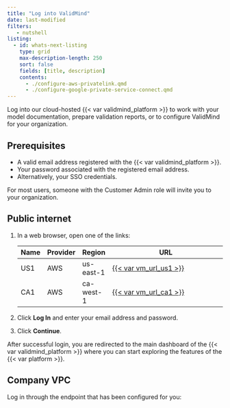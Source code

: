 ```yaml
---
title: "Log into ValidMind"
date: last-modified
filters:
   - nutshell
listing:
  - id: whats-next-listing
    type: grid
    max-description-length: 250
    sort: false
    fields: [title, description]
    contents:
      - ./configure-aws-privatelink.qmd
      - ./configure-google-private-service-connect.qmd
---
```


Log into our cloud-hosted {{< var validmind_platform >}} to work with your model documentation, prepare validation reports, or to configure ValidMind for your organization.

## Prerequisites

- A valid email address registered with the {{< var validmind_platform >}}.
- Your password associated with the registered email address.
- Alternatively, your SSO credentials.

::: {.callout}
For most users, someone with the Customer Admin role will invite you to your organization.
:::

## Public internet

1. In a web browser, open one of the links:
   
   | Name | Provider | Region | URL |
   |--|--|--|----------|
   | US1 | AWS | us-east-1 | [{{< var vm_url_us1 >}}]({{< var vm_url_us1 >}}) |
   | CA1 | AWS | ca-west-1 | [{{< var vm_url_ca1 >}}]({{< var vm_url_ca1 >}}) |


2. Click **Log In** and enter your email address and password.
3. Click **Continue**.

<!-- Your validmind rep will tell you which one to use

But for us the difference is basically you should use us1 unless you want your data to always stay in canada, in which case use ca1
 -->


After successful login, you are redirected to the main dashboard of the {{< var validmind_platform >}} where you can start exploring the features of the {{< var platform >}}.


## Company VPC

Log in through the endpoint that has been configured for you:

<!---
## What's next

[Summarize the task and provide any next steps or resources for the user to continue their learning or work.]
--->

